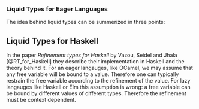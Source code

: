### Liquid Types for Eager Languages

The idea behind liquid types can be summerized in three points:




## Liquid Types for Haskell

In the paper _Refinement types for Haskell_ by Vazou, Seidel and Jhala [@RT_for_Haskell] they describe their implementation in Haskell and the theory behind it. For an eager langauges, like OCamel, we may assume that any free variable will be bound to a value. Therefore one can typically restrain the free variable according to the refinement of the value. For lazy langauges like Haskell or Elm this assumption is wrong: a free variable can be bound by different values of different types. Therefore the refinement must be context dependent. 

